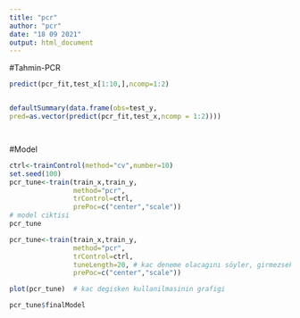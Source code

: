 ```yaml
---
title: "pcr"
author: "pcr"
date: "18 09 2021"
output: html_document
---
```


#Tahmin-PCR

```r
predict(pcr_fit,test_x[1:10,],ncomp=1:2)


defaultSummary(data.frame(obs=test_y,
pred=as.vector(predict(pcr_fit,test_x,ncomp = 1:2)))) 




```
#Model

```r
ctrl<-trainControl(method="cv",number=10)
set.seed(100)
pcr_tune<-train(train_x,train_y,
                method="pcr",
                trControl=ctrl,
                prePoc=c("center","scale"))
# model ciktisi
pcr_tune

pcr_tune<-train(train_x,train_y,
                method="pcr",
                trControl=ctrl,
                tuneLength=20, # kac deneme olacagını söyler, girmezsek 3 tane dener
                prePoc=c("center","scale"))

plot(pcr_tune)  # kac degisken kullanilmasinin grafigi

pcr_tune$finalModel

```